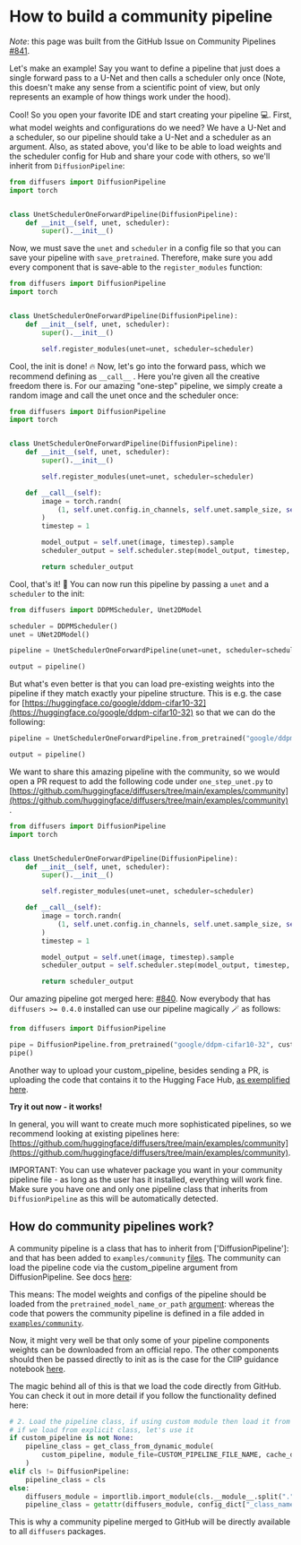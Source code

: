<!--Copyright 2023 The HuggingFace Team. All rights reserved.

Licensed under the Apache License, Version 2.0 (the "License"); you may not use this file except in compliance with
the License. You may obtain a copy of the License at

http://www.apache.org/licenses/LICENSE-2.0

Unless required by applicable law or agreed to in writing, software distributed under the License is distributed on
an "AS IS" BASIS, WITHOUT WARRANTIES OR CONDITIONS OF ANY KIND, either express or implied. See the License for the
specific language governing permissions and limitations under the License.
-->

# How to build a community pipeline

*Note*: this page was built from the GitHub Issue on Community Pipelines [#841](https://github.com/huggingface/diffusers/issues/841).

Let's make an example!
Say you want to define a pipeline that just does a single forward pass to a U-Net and then calls a scheduler only once (Note, this doesn't make any sense from a scientific point of view, but only represents an example of how things work under the hood).

Cool! So you open your favorite IDE and start creating your pipeline 💻.
First, what model weights and configurations do we need?
We have a U-Net and a scheduler, so our pipeline should take a U-Net and a scheduler as an argument.
Also, as stated above, you'd like to be able to load weights and the scheduler config for Hub and share your code with others, so we'll inherit from `DiffusionPipeline`:

```python
from diffusers import DiffusionPipeline
import torch


class UnetSchedulerOneForwardPipeline(DiffusionPipeline):
    def __init__(self, unet, scheduler):
        super().__init__()
```

Now, we must save the `unet` and `scheduler` in a config file so that you can save your pipeline with `save_pretrained`.
Therefore, make sure you add every component that is save-able to the `register_modules` function:

```python
from diffusers import DiffusionPipeline
import torch


class UnetSchedulerOneForwardPipeline(DiffusionPipeline):
    def __init__(self, unet, scheduler):
        super().__init__()

        self.register_modules(unet=unet, scheduler=scheduler)
```

Cool, the init is done! 🔥 Now, let's go into the forward pass, which we recommend defining as `__call__` . Here you're given all the creative freedom there is. For our amazing "one-step" pipeline, we simply create a random image and call the unet once and the scheduler once:

```python
from diffusers import DiffusionPipeline
import torch


class UnetSchedulerOneForwardPipeline(DiffusionPipeline):
    def __init__(self, unet, scheduler):
        super().__init__()

        self.register_modules(unet=unet, scheduler=scheduler)

    def __call__(self):
        image = torch.randn(
            (1, self.unet.config.in_channels, self.unet.sample_size, self.unet.sample_size),
        )
        timestep = 1

        model_output = self.unet(image, timestep).sample
        scheduler_output = self.scheduler.step(model_output, timestep, image).prev_sample

        return scheduler_output
```

Cool, that's it! 🚀 You can now run this pipeline by passing a `unet` and a `scheduler` to the init:

```python
from diffusers import DDPMScheduler, Unet2DModel

scheduler = DDPMScheduler()
unet = UNet2DModel()

pipeline = UnetSchedulerOneForwardPipeline(unet=unet, scheduler=scheduler)

output = pipeline()
```

But what's even better is that you can load pre-existing weights into the pipeline if they match exactly your pipeline structure. This is e.g. the case for [https://huggingface.co/google/ddpm-cifar10-32](https://huggingface.co/google/ddpm-cifar10-32) so that we can do the following:

```python
pipeline = UnetSchedulerOneForwardPipeline.from_pretrained("google/ddpm-cifar10-32")

output = pipeline()
```

We want to share this amazing pipeline with the community, so we would open a PR request to add the following code under `one_step_unet.py` to [https://github.com/huggingface/diffusers/tree/main/examples/community](https://github.com/huggingface/diffusers/tree/main/examples/community) .

```python
from diffusers import DiffusionPipeline
import torch


class UnetSchedulerOneForwardPipeline(DiffusionPipeline):
    def __init__(self, unet, scheduler):
        super().__init__()

        self.register_modules(unet=unet, scheduler=scheduler)

    def __call__(self):
        image = torch.randn(
            (1, self.unet.config.in_channels, self.unet.sample_size, self.unet.sample_size),
        )
        timestep = 1

        model_output = self.unet(image, timestep).sample
        scheduler_output = self.scheduler.step(model_output, timestep, image).prev_sample

        return scheduler_output
```

Our amazing pipeline got merged here: [#840](https://github.com/huggingface/diffusers/pull/840).
Now everybody that has `diffusers >= 0.4.0` installed can use our pipeline magically 🪄 as follows:

```python
from diffusers import DiffusionPipeline

pipe = DiffusionPipeline.from_pretrained("google/ddpm-cifar10-32", custom_pipeline="one_step_unet")
pipe()
```

Another way to upload your custom_pipeline, besides sending a PR, is uploading the code that contains it to the Hugging Face Hub, [as exemplified here](https://huggingface.co/docs/diffusers/using-diffusers/custom_pipeline_overview#loading-custom-pipelines-from-the-hub).

**Try it out now - it works!**

In general, you will want to create much more sophisticated pipelines, so we recommend looking at existing pipelines here: [https://github.com/huggingface/diffusers/tree/main/examples/community](https://github.com/huggingface/diffusers/tree/main/examples/community).

IMPORTANT:
You can use whatever package you want in your community pipeline file - as long as the user has it installed, everything will work fine. Make sure you have one and only one pipeline class that inherits from `DiffusionPipeline` as this will be automatically detected.

## How do community pipelines work?
A community pipeline is a class that has to inherit from ['DiffusionPipeline']:
and that has been added to `examples/community` [files](https://github.com/huggingface/diffusers/tree/main/examples/community).
The community can load the pipeline code via the custom_pipeline argument from DiffusionPipeline. See docs [here](https://huggingface.co/docs/diffusers/api/diffusion_pipeline#diffusers.DiffusionPipeline.from_pretrained.custom_pipeline):

This means:
The model weights and configs of the pipeline should be loaded from the `pretrained_model_name_or_path` [argument](https://huggingface.co/docs/diffusers/api/diffusion_pipeline#diffusers.DiffusionPipeline.from_pretrained.pretrained_model_name_or_path):
whereas the code that powers the community pipeline is defined in a file added in [`examples/community`](https://github.com/huggingface/diffusers/tree/main/examples/community).

Now, it might very well be that only some of your pipeline components weights can be downloaded from an official repo.
The other components should then be passed directly to init as is the case for the ClIP guidance notebook [here](https://colab.research.google.com/github/huggingface/notebooks/blob/main/diffusers/CLIP_Guided_Stable_diffusion_with_diffusers.ipynb#scrollTo=z9Kglma6hjki).

The magic behind all of this is that we load the code directly from GitHub. You can check it out in more detail if you follow the functionality defined here:

```python
# 2. Load the pipeline class, if using custom module then load it from the hub
# if we load from explicit class, let's use it
if custom_pipeline is not None:
    pipeline_class = get_class_from_dynamic_module(
        custom_pipeline, module_file=CUSTOM_PIPELINE_FILE_NAME, cache_dir=custom_pipeline
    )
elif cls != DiffusionPipeline:
    pipeline_class = cls
else:
    diffusers_module = importlib.import_module(cls.__module__.split(".")[0])
    pipeline_class = getattr(diffusers_module, config_dict["_class_name"])
```

This is why a community pipeline merged to GitHub will be directly available to all `diffusers` packages.

